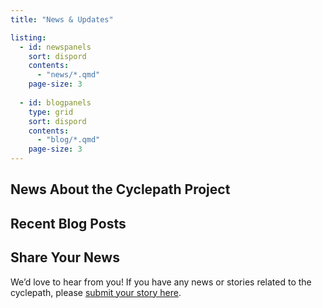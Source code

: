 ```yaml
---
title: "News & Updates"

listing: 
  - id: newspanels
    sort: dispord
    contents: 
      - "news/*.qmd"
    page-size: 3
    
  - id: blogpanels
    type: grid
    sort: dispord
    contents: 
      - "blog/*.qmd"
    page-size: 3
---
```


## News About the Cyclepath Project
::: {#newspanels}
:::

## Recent Blog Posts

::: {#blogpanels}
:::

## Share Your News
We'd love to hear from you! If you have any news or stories related to the cyclepath, please [submit your story here](#).